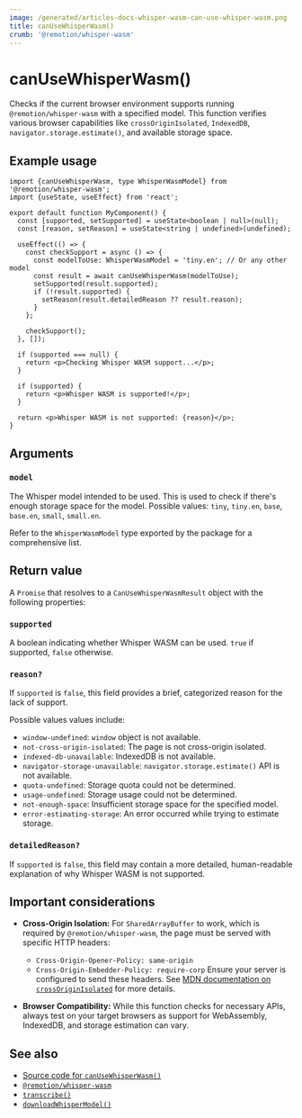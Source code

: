 ```yaml
---
image: /generated/articles-docs-whisper-wasm-can-use-whisper-wasm.png
title: canUseWhisperWasm()
crumb: '@remotion/whisper-wasm'
---
```


# canUseWhisperWasm()

Checks if the current browser environment supports running `@remotion/whisper-wasm` with a specified model. This function verifies various browser capabilities like `crossOriginIsolated`, `IndexedDB`, `navigator.storage.estimate()`, and available storage space.

## Example usage

```tsx twoslash
import {canUseWhisperWasm, type WhisperWasmModel} from '@remotion/whisper-wasm';
import {useState, useEffect} from 'react';

export default function MyComponent() {
  const [supported, setSupported] = useState<boolean | null>(null);
  const [reason, setReason] = useState<string | undefined>(undefined);

  useEffect(() => {
    const checkSupport = async () => {
      const modelToUse: WhisperWasmModel = 'tiny.en'; // Or any other model
      const result = await canUseWhisperWasm(modelToUse);
      setSupported(result.supported);
      if (!result.supported) {
        setReason(result.detailedReason ?? result.reason);
      }
    };

    checkSupport();
  }, []);

  if (supported === null) {
    return <p>Checking Whisper WASM support...</p>;
  }

  if (supported) {
    return <p>Whisper WASM is supported!</p>;
  }

  return <p>Whisper WASM is not supported: {reason}</p>;
}
```

## Arguments

### `model`

The Whisper model intended to be used. This is used to check if there's enough storage space for the model.
Possible values: `tiny`, `tiny.en`, `base`, `base.en`, `small`, `small.en`.

Refer to the `WhisperWasmModel` type exported by the package for a comprehensive list.

## Return value

A `Promise` that resolves to a `CanUseWhisperWasmResult` object with the following properties:

### `supported`

A boolean indicating whether Whisper WASM can be used. `true` if supported, `false` otherwise.

### `reason?`

If `supported` is `false`, this field provides a brief, categorized reason for the lack of support.

Possible values values include:

- `window-undefined`: `window` object is not available.
- `not-cross-origin-isolated`: The page is not cross-origin isolated.
- `indexed-db-unavailable`: IndexedDB is not available.
- `navigator-storage-unavailable`: `navigator.storage.estimate()` API is not available.
- `quota-undefined`: Storage quota could not be determined.
- `usage-undefined`: Storage usage could not be determined.
- `not-enough-space`: Insufficient storage space for the specified model.
- `error-estimating-storage`: An error occurred while trying to estimate storage.

### `detailedReason?`

If `supported` is `false`, this field may contain a more detailed, human-readable explanation of why Whisper WASM is not supported.

## Important considerations

- **Cross-Origin Isolation:** For `SharedArrayBuffer` to work, which is required by `@remotion/whisper-wasm`, the page must be served with specific HTTP headers:

  - `Cross-Origin-Opener-Policy: same-origin`
  - `Cross-Origin-Embedder-Policy: require-corp`
    Ensure your server is configured to send these headers. See [MDN documentation on `crossOriginIsolated`](https://developer.mozilla.org/en-US/docs/Web/API/Window/crossOriginIsolated) for more details.

- **Browser Compatibility:** While this function checks for necessary APIs, always test on your target browsers as support for WebAssembly, IndexedDB, and storage estimation can vary.

## See also

- [Source code for `canUseWhisperWasm()`](https://github.com/remotion-dev/remotion/blob/main/packages/whisper-wasm/src/can-use-whisper-wasm.ts)
- [`@remotion/whisper-wasm`](/docs/whisper-wasm)
- [`transcribe()`](/docs/whisper-wasm/transcribe)
- [`downloadWhisperModel()`](/docs/whisper-wasm/download-whisper-model)
